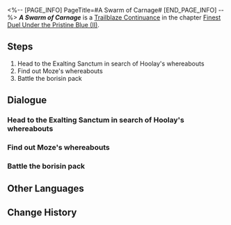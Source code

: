 <%-- [PAGE_INFO]
PageTitle=#A Swarm of Carnage#
[END_PAGE_INFO] --%>
{{Stub|Dialogue.}}
{{Mission Infobox
|id            = 2022206
|title         = 
|image         = Mission A Swarm of Carnage.png{{subst:void|<!--$UPLOAD:<<SpriteOutput/Chronicle/2022206.png>-<Mission A Swarm of Carnage.png>-<Fate's Atlas Images>>-->}}
|type          = Trailblaze Continuance
|event_name    = 
|chapter       = Finest Duel Under the Pristine Blue (II)
|requirements  = [[Trailblaze Continuance]] ''[[Novice in Zenithal Duel]]'' completed
|summary       = As Hoolay boldly declares war, the Borisin Wolftroopers hidden in the streets begin their plundering rampage. How will the lupine hunters face the cunning onslaught of these vicious beasts?
|characters    = Trailblazer
|startLocation = [[The Xianzhou Luofu]] - [[Exalting Sanctum]]
|world         = The Xianzhou Luofu
|area          = Exalting Sanctum
|prev          = Novice in Zenithal Duel
|next          = Sweep by Merlin's Claw
|rewards       = Trailblaze EXP*200; Stellar Jade*30; Traveler's Guide*2; Refined Aether*2; Credit*20,000
}}
'''''A Swarm of Carnage''''' is a [[Trailblaze Continuance]] in the chapter [[Finest Duel Under the Pristine Blue (II)]].

==Steps==
# Head to the Exalting Sanctum in search of Hoolay's whereabouts
# Find out Moze's whereabouts
# Battle the borisin pack

<!--
==Gameplay Notes==

--><!--
==Trial Character==

-->
==Dialogue==
{{Stub Dialogue}}

===Head to the Exalting Sanctum in search of Hoolay's whereabouts===
{{Mission Description|type=continuance|location=Exalting Sanctum|With the bait set, the Merlin's Claw's true hunt begins. Having locked onto Hoolay's whereabouts, the Cloud Knights depart for the Exalting Sanctum. However, Hoolay's promised assault is also set to begin.}}
{{Dialogue Start}}
:{{tx}}
{{Dialogue End}}

===Find out Moze's whereabouts===
{{Dialogue Start}}
:{{tx}}
{{Dialogue End}}

===Battle the borisin pack===
{{Dialogue Start}}
:{{tx}}
{{Dialogue End}}

==Other Languages==
{{Other Languages
|en   = A Swarm of Carnage
|zhs  = 敛魂血轮，率兽食人
|zht  = 斂魂血輪，率獸食人
|ja   = 鎮魂の血輪、人喰らう獣
|ko   = 핏빛의 격전, 늑대 무리와의 전면전
|es   = Manada de la devastación
|fr   = Déluge de carnage
|ru   = На смертный бой, на съедение волкам
|th   = สมรภูมินองโลหิต
|vi   = Thảm Sát Đẫm Máu, Dẫn Thú Săn Người
|de   = Ein Schwarm von Gemetzel
|id   = Pembantaian Berdarah
|pt   = Um Enxame de Carnificina
}}

==Change History==
{{Change History|2.5}}
